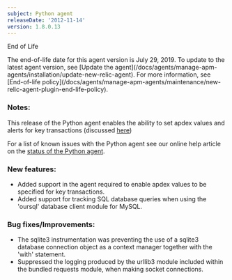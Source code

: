 ```yaml
---
subject: Python agent
releaseDate: '2012-11-14'
version: 1.8.0.13
---
```


End of Life

<Callout variant="important">
  The end-of-life date for this agent version is July 29, 2019. To update to the latest agent version, see [Update the agent](/docs/agents/manage-apm-agents/installation/update-new-relic-agent). For more information, see [End-of-life policy](/docs/agents/manage-apm-agents/maintenance/new-relic-agent-plugin-end-life-policy).
</Callout>

### Notes:

This release of the Python agent enables the ability to set apdex values and alerts for key transactions (discussed [here](https://newrelic.com/docs/site/key-transactions))

For a list of known issues with the Python agent see our online help article on the [status of the Python agent](https://newrelic.com/docs/python/status-of-python-agent).

### New features:

* Added support in the agent required to enable apdex values to be specified for key transactions.
* Added support for tracking SQL database queries when using the 'oursql' database client module for MySQL.

### Bug fixes/Improvements:

* The sqlite3 instrumentation was preventing the use of a sqlite3 database connection object as a context manager together with the 'with' statement.
* Suppressed the logging produced by the urllib3 module included within the bundled requests module, when making socket connections.
